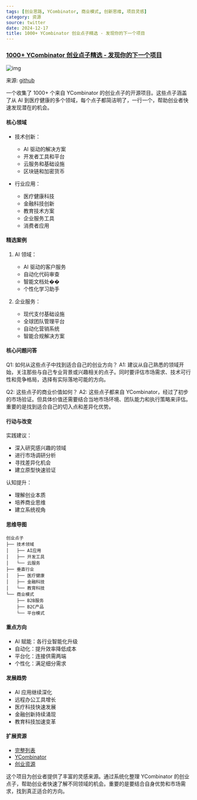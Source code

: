 ```yaml
---
tags: [创业思路, YCombinator, 商业模式, 创新思维, 项目灵感]
category: 资源
source: twitter
date: 2024-12-17
title: 1000+ YCombinator 创业点子精选 - 发现你的下一个项目
---
```


### [1000+ YCombinator 创业点子精选 - 发现你的下一个项目](https://github.com/XiaomingX/1000-startup-idea-from-yc)

![img](https://img.mengpeng.tech/i/2024/12/17/6760f9e671908.webp)

来源: [github](https://github.com/XiaomingX/1000-startup-idea-from-yc)

一个收集了 1000+ 个来自 YCombinator 的创业点子的开源项目。这些点子涵盖了从 AI 到医疗健康的多个领域，每个点子都简洁明了，一行一个，帮助创业者快速发现潜在的机会。

#### 核心领域
- 技术创新：
  - AI 驱动的解决方案
  - 开发者工具和平台
  - 云服务和基础设施
  - 区块链和加密货币

- 行业应用：
  - 医疗健康科技
  - 金融科技创新
  - 教育技术方案
  - 企业服务工具
  - 消费者应用

#### 精选案例
1. AI 领域：
   - AI 驱动的客户服务
   - 自动化代码审查
   - 智能文档处��
   - 个性化学习助手

2. 企业服务：
   - 现代支付基础设施
   - 全球团队管理平台
   - 自动化营销系统
   - 智能合规解决方案

#### 核心问题问答
Q1: 如何从这些点子中找到适合自己的创业方向？
A1: 建议从自己熟悉的领域开始，关注那些与自己专业背景或兴趣相关的点子。同时要评估市场需求、技术可行性和竞争格局，选择有实际落地可能的方向。

Q2: 这些点子的商业价值如何？
A2: 这些点子都来自 YCombinator，经过了初步的市场验证。但具体价值还需要结合当地市场环境、团队能力和执行策略来评估。重要的是找到适合自己的切入点和差异化优势。

#### 行动与改变
实践建议：
- 深入研究感兴趣的领域
- 进行市场调研分析
- 寻找差异化机会
- 建立原型快速验证

认知提升：
- 理解创业本质
- 培养商业思维
- 建立系统视角

#### 思维导图
```
创业点子
├── 技术领域
│   ├── AI应用
│   ├── 开发工具
│   └── 云服务
├── 垂直行业
│   ├── 医疗健康
│   ├── 金融科技
│   └── 教育科技
└── 商业模式
    ├── B2B服务
    ├── B2C产品
    └── 平台模式
```

#### 重点方向
- AI 赋能：各行业智能化升级
- 自动化：提升效率降低成本
- 平台化：连接供需两端
- 个性化：满足细分需求

#### 发展趋势
- AI 应用继续深化
- 远程办公工具增长
- 医疗科技快速发展
- 金融创新持续涌现
- 教育科技加速变革

#### 扩展资源
- [完整列表](https://github.com/XiaomingX/1000-startup-idea-from-yc)
- [YCombinator](https://www.ycombinator.com/)
- [创业资源](https://www.startupschool.org/)

这个项目为创业者提供了丰富的灵感来源。通过系统化整理 YCombinator 的创业点子，帮助创业者快速了解不同领域的机会。重要的是要结合自身优势和市场需求，找到真正适合的方向。 